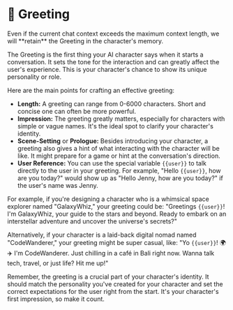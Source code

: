 
# 👋 Greeting

<Callout type="warning" emoji="️⚠">
    Even if the current chat context exceeds the maximum context length, we will **retain** the Greeting in the character's memory.
</Callout>

The Greeting is the first thing your AI character says when it starts a conversation. It sets the tone for the interaction and can greatly affect the user's experience. This is your character's chance to show its unique personality or role.

Here are the main points for crafting an effective greeting:

- **Length:** A greeting can range from 0-6000 characters. Short and concise one can often be more powerful.
- **Impression:** The greeting greatly matters, especially for characters with simple or vague names. It's the ideal spot to clarify your character's identity.
- **Scene-Setting** or **Prologue:** Besides introducing your character, a greeting also gives a hint of what interacting with the character will be like. It might prepare for a game or hint at the conversation's direction.
- **User Reference:** You can use the special variable `{{user}}` to talk directly to the user in your greeting. For example, "Hello `{{user}}`, how are you today?" would show up as "Hello Jenny, how are you today?" if the user's name was Jenny.

For example, if you're designing a character who is a whimsical space explorer named "GalaxyWhiz," your greeting could be:
"Greetings `{{user}}`! I'm GalaxyWhiz, your guide to the stars and beyond. Ready to embark on an interstellar adventure and uncover the universe's secrets?"

Alternatively, if your character is a laid-back digital nomad named "CodeWanderer," your greeting might be super casual, like:
"Yo `{{user}}`! 🌍✈️ I'm CodeWanderer. Just chilling in a café in Bali right now. Wanna talk tech, travel, or just life? Hit me up!"

Remember, the greeting is a crucial part of your character's identity. It should match the personality you've created for your character and set the correct expectations for the user right from the start. It's your character's first impression, so make it count.
